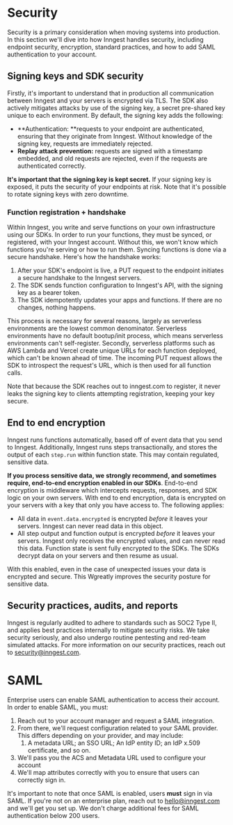 # Security

Security is a primary consideration when moving systems into production.  In this section we'll dive into how Inngest handles security, including endpoint security, encryption, standard practices, and how to add SAML authentication to your account.

## Signing keys and SDK security

Firstly, it's important to understand that in production all communication between Inngest and your servers is encrypted via TLS. The SDK also actively mitigates attacks by use of the signing key, a secret pre-shared key unique to each environment. By default, the signing key adds the following:
- **Authentication: **requests to your endpoint are authenticated, ensuring that they originate from Inngest. Without knowledge of the signing key, requests are immediately rejected.
- **Replay attack prevention:** requests are signed with a timestamp embedded, and old requests are rejected, even if the requests are authenticated correctly.

**It's important that the signing key is kept secret.** If your signing key is exposed, it puts the security of your endpoints at risk. Note that it's possible to rotate signing keys with zero downtime.

### Function registration + handshake

Within Inngest, you write and serve functions on your own infrastructure using our SDKs. In order to run your functions, they must be synced, or registered, with your Inngest account. Without this, we won't know which functions you're serving or how to run them. Syncing functions is done via a secure handshake. Here's how the handshake works:
1. After your SDK's endpoint is live, a PUT request to the endpoint initiates a secure handshake to the Inngest servers.
2. The SDK sends function configuration to Inngest's API, with the signing key as a bearer token.
3. The SDK idempotently updates your apps and functions. If there are no changes, nothing happens.

This process is necessary for several reasons, largely as serverless environments are the lowest common denominator. Serverless environments have no default bootup/init process, which means serverless environments can't self-register. Secondly, serverless platforms such as AWS Lambda and Vercel create unique URLs for each function deployed, which can't be known ahead of time. The incoming PUT request allows the SDK to introspect the request's URL, which is then used for all function calls.

Note that because the SDK reaches out to inngest.com to register, it never leaks the signing key to clients attempting registration, keeping your key secure.

## End to end encryption

Inngest runs functions automatically, based off of event data that you send to Inngest. Additionally, Inngest runs steps transactionally, and stores the output of each `step.run` within function state. This may contain regulated, sensitive data.

**If you process sensitive data, we** **strongly recommend, and sometimes require, end-to-end encryption enabled in our SDKs**. End-to-end encryption is middleware which intercepts requests, responses, and SDK logic on your own servers. With end to end encryption, data is encrypted on your servers with a key that only you have access to. The following applies:
- All data in `event.data.encrypted` is encrypted _before_ it leaves your servers. Inngest can never read data in this object.
- All step output and function output is encrypted _before_ it leaves your servers. Inngest only receives the encrypted values, and can never read this data. Function state is sent fully encrypted to the SDKs. The SDKs decrypt data on your servers and then resume as usual.

With this enabled, even in the case of unexpected issues your data is encrypted and secure. This Wgreatly improves the security posture for sensitive data.

## Security practices, audits, and reports

Inngest is regularly audited to adhere to standards such as SOC2 Type II, and applies best practices internally to mitigate security risks. We take security seriously, and also undergo routine pentesting and red-team simulated attacks. For more information on our security practices, reach out to security@inngest.com.

# SAML

Enterprise users can enable SAML authentication to access their account. In order to enable SAML, you must:
1. Reach out to your account manager and request a SAML integration.
2. From there, we'll request configuration related to your SAML provider. This differs depending on your provider, and may include:
   1. A metadata URL; an SSO URL; An IdP entity ID; an IdP x.509 certificate, and so on.
3. We'll pass you the ACS and Metadata URL used to configure your account
4. We'll map attributes correctly with you to ensure that users can correctly sign in.

It's important to note that once SAML is enabled, users **must** sign in via SAML. If you're not on an enterprise plan, reach out to hello@inngest.com and we'll get you set up. We don't charge additional fees for SAML authentication below 200 users.
